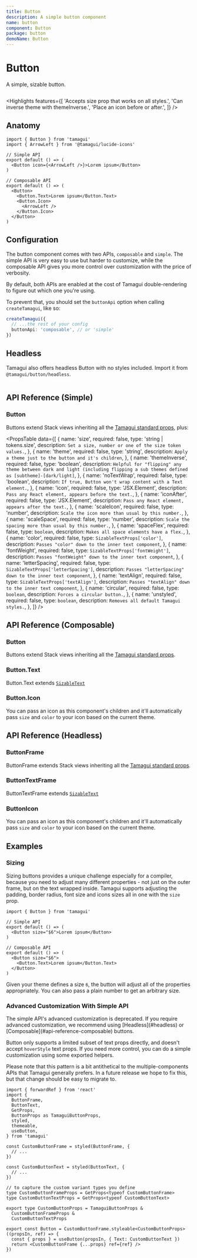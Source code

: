 ```yaml
---
title: Button
description: A simple button component
name: button
component: Button
package: button
demoName: Button
---
```


# Button

<Description>A simple, sizable button.</Description>

<HeroContainer demoMultiple>
  <ButtonDemo />
</HeroContainer>

```tsx hero template=Button

```

<Highlights
  features={[
    'Accepts size prop that works on all styles.',
    'Can inverse theme with themeInverse.',
    'Place an icon before or after.',
  ]}
/>

## Anatomy

```tsx
import { Button } from 'tamagui'
import { ArrowLeft } from '@tamagui/lucide-icons'

// Simple API
export default () => (
  <Button icon={<ArrowLeft />}>Lorem ipsum</Button>
)

// Composable API
export default () => (
  <Button>
    <Button.Text>Lorem ipsum</Button.Text>
    <Button.Icon>
      <ArrowLeft />
    </Button.Icon>
  </Button>
)
```

## Configuration

The button component comes with two APIs, `composable` and `simple`. The simple API is very easy to use but harder to customize, while the composable API gives you more control over customization with the price of verbosity.

By default, both APIs are enabled at the cost of Tamagui double-rendering to figure out which one you're using.

To prevent that, you should set the `buttonApi` option when calling `createTamagui`, like so:

```ts
createTamagui({
  // ...the rest of your config
  buttonApi: 'composable', // or 'simple'
})
```

## Headless

Tamagui also offers headless Button with no styles included. Import it from `@tamagui/button/headless`.

<HeroContainer demoMultiple>
  <ButtonHeadlessDemo />
</HeroContainer>

```tsx hero template=ButtonHeadless

```

## API Reference (Simple)

### Button

Buttons extend Stack views inheriting all the [Tamagui standard props](/docs/intro/props), plus:

<PropsTable
  data={[
    {
      name: 'size',
      required: false,
      type: 'string | tokens.size',
      description: `Set a size, number or one of the size token values.`,
    },
    {
      name: 'theme',
      required: false,
      type: 'string',
      description: `Apply a theme just to the button and it's children`,
    },
    {
      name: 'themeInverse',
      required: false,
      type: 'boolean',
      description: `Helpful for "flipping" any theme between dark and light (including flipping a sub themes defined as [subtheme]-[dark/light]`,
    },
    {
      name: 'noTextWrap',
      required: false,
      type: 'boolean',
      description: `If true, Button won't wrap content with a Text element.`,
    },
    {
      name: 'icon',
      required: false,
      type: 'JSX.Element',
      description: `Pass any React element, appears before the text.`,
    },
    {
      name: 'iconAfter',
      required: false,
      type: 'JSX.Element',
      description: `Pass any React element, appears after the text.`,
    },
    {
      name: 'scaleIcon',
      required: false,
      type: 'number',
      description: `Scale the icon more than usual by this number.`,
    },
    {
      name: 'scaleSpace',
      required: false,
      type: 'number',
      description: `Scale the spacing more than usual by this number.`,
    },
    {
      name: 'spaceFlex',
      required: false,
      type: `boolean`,
      description: `Makes all space elements have a flex.`,
    },
    {
      name: 'color',
      required: false,
      type: `SizableTextProps['color']`,
      description: `Passes "color" down to the inner text component`,
    },
    {
      name: 'fontWeight',
      required: false,
      type: `SizableTextProps['fontWeight']`,
      description: `Passes "fontWeight" down to the inner text component`,
    },
    {
      name: 'letterSpacing',
      required: false,
      type: `SizableTextProps['letterSpacing']`,
      description: `Passes "letterSpacing" down to the inner text component`,
    },
    {
      name: 'textAlign',
      required: false,
      type: `SizableTextProps['textAlign']`,
      description: `Passes "textAlign" down to the inner text component`,
    },
    {
      name: 'circular',
      required: false,
      type: `boolean`,
      description: `Forces a circular button.`,
    },
    {
      name: 'unstyled',
      required: false,
      type: `boolean`,
      description: `Removes all default Tamagui styles.`,
    },
  ]}
/>

## API Reference (Composable)

### Button

Buttons extend Stack views inheriting all the [Tamagui standard props](/docs/intro/props).

### Button.Text

Button.Text extends [`SizableText`](/docs/components/text#sizabletext)

### Button.Icon

You can pass an icon as this component's children and it'll automatically pass `size` and `color` to your icon based on the current theme.

## API Reference (Headless)

### ButtonFrame

ButtonFrame extends Stack views inheriting all the [Tamagui standard props](/docs/intro/props).

### ButtonTextFrame

ButtonTextFrame extends [`SizableText`](/docs/components/text#sizabletext)

### ButtonIcon

You can pass an icon as this component's children and it'll automatically pass `size` and `color` to your icon based on the current theme.

## Examples

### Sizing

Sizing buttons provides a unique challenge especially for a compiler, because you need to adjust many different properties - not just on the outer frame, but on the text wrapped inside. Tamagui supports adjusting the padding, border radius, font size and icons sizes all in one with the `size` prop.

```tsx
import { Button } from 'tamagui'

// Simple API
export default () => (
  <Button size="$6">Lorem ipsum</Button>
)

// Composable API
export default () => (
  <Button size="$6">
    <Button.Text>Lorem ipsum</Button.Text>
  </Button>
)
```

Given your theme defines a size `6`, the button will adjust all of the properties appropriately. You can also pass a plain number to get an arbitrary size.

### Advanced Customization With Simple API

<Notice>
  The simple API's advanced customization is deprecated. If you require advanced
  customization, we recommend using [Headless](#headless) or
  [Composable](#api-reference-composable) buttons.
</Notice>

Button only supports a limited subset of text props directly, and doesn't accept `hoverStyle` text props. If you need more control, you can do a simple customization using some exported helpers.

Please note that this pattern is a bit antithetical to the multiple-components APIs that Tamagui generally prefers. In a future release we hope to fix this, but that change should be easy to migrate to.

```tsx
import { forwardRef } from 'react'
import {
  ButtonFrame,
  ButtonText,
  GetProps,
  ButtonProps as TamaguiButtonProps,
  styled,
  themeable,
  useButton,
} from 'tamagui'

const CustomButtonFrame = styled(ButtonFrame, {
  // ...
})

const CustomButtonText = styled(ButtonText, {
  // ...
})

// to capture the custom variant types you define
type CustomButtonFrameProps = GetProps<typeof CustomButtonFrame>
type CustomButtonTextProps = GetProps<typeof CustomButtonText>

export type CustomButtonProps = TamaguiButtonProps &
  CustomButtonFrameProps &
  CustomButtonTextProps

export const Button = CustomButtonFrame.styleable<CustomButtonProps>((propsIn, ref) => {
  const { props } = useButton(propsIn, { Text: CustomButtonText })
  return <CustomButtonFrame {...props} ref={ref} />
})
```
